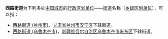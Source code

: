 '''西路街道'''为下列多处[[中国城市|中国城市]]的[[行政区划|行政区划单位]]——[[街道_(行政区划)|街道]]名称（[[乡级行政区划|乡级区划单位]]），可以指：

* [[西路街道_(兰州市)|西路街道 (兰州市)]]，[[甘肃省|甘肃省]][[兰州市|兰州市]][[安宁区|安宁区]]下辖街道。
* [[西路街道_(乌鲁木齐市)|西路街道 (乌鲁木齐市)]]，[[新疆维吾尔自治区|新疆维吾尔自治区]][[乌鲁木齐市|乌鲁木齐市]][[米东区|米东区]]下辖街道。

{{disambig|X西路街道|Cat=四字乡级行政区划消歧义}}